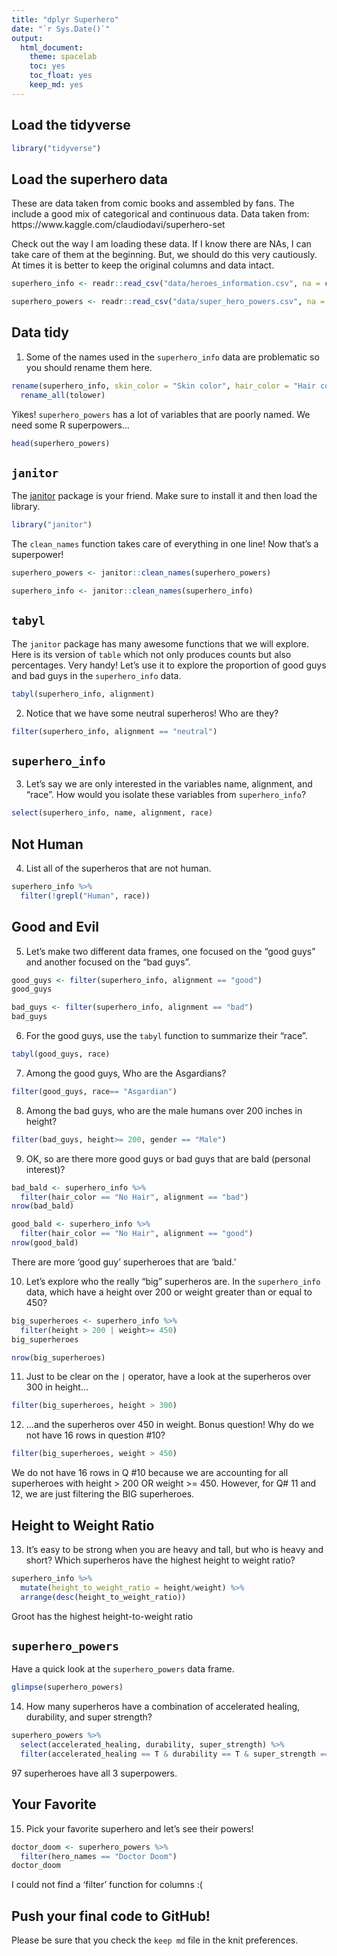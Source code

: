 ```yaml
---
title: "dplyr Superhero"
date: "`r Sys.Date()`"
output:
  html_document: 
    theme: spacelab
    toc: yes
    toc_float: yes
    keep_md: yes
---
```


## Load the tidyverse
```r
library("tidyverse")
```

## Load the superhero data
These are data taken from comic books and assembled by fans. The include a good mix of categorical and continuous data.  Data taken from: https://www.kaggle.com/claudiodavi/superhero-set  

Check out the way I am loading these data. If I know there are NAs, I can take care of them at the beginning. But, we should do this very cautiously. At times it is better to keep the original columns and data intact.  
```r
superhero_info <- readr::read_csv("data/heroes_information.csv", na = c("", "-99", "-"))
```

```r
superhero_powers <- readr::read_csv("data/super_hero_powers.csv", na = c("", "-99", "-"))
```

## Data tidy
1. Some of the names used in the `superhero_info` data are problematic so you should rename them here.  
```r
rename(superhero_info, skin_color = "Skin color", hair_color = "Hair color", eye_color = "Eye color") %>% 
  rename_all(tolower)
```

Yikes! `superhero_powers` has a lot of variables that are poorly named. We need some R superpowers...
```r
head(superhero_powers)
```

## `janitor`
The [janitor](https://garthtarr.github.io/meatR/janitor.html) package is your friend. Make sure to install it and then load the library.  
```r
library("janitor")
```

The `clean_names` function takes care of everything in one line! Now that's a superpower!
```r
superhero_powers <- janitor::clean_names(superhero_powers)

superhero_info <- janitor::clean_names(superhero_info)
```

## `tabyl`
The `janitor` package has many awesome functions that we will explore. Here is its version of `table` which not only produces counts but also percentages. Very handy! Let's use it to explore the proportion of good guys and bad guys in the `superhero_info` data.  

```r
tabyl(superhero_info, alignment)
```

2. Notice that we have some neutral superheros! Who are they?
```r
filter(superhero_info, alignment == "neutral")
```

## `superhero_info`
3. Let's say we are only interested in the variables name, alignment, and "race". How would you isolate these variables from `superhero_info`?
```r
select(superhero_info, name, alignment, race)
```

## Not Human
4. List all of the superheros that are not human.
```r
superhero_info %>% 
  filter(!grepl("Human", race))
```

## Good and Evil
5. Let's make two different data frames, one focused on the "good guys" and another focused on the "bad guys".
```r
good_guys <- filter(superhero_info, alignment == "good")
good_guys
```

```r
bad_guys <- filter(superhero_info, alignment == "bad")
bad_guys
```

6. For the good guys, use the `tabyl` function to summarize their "race".
```r
tabyl(good_guys, race)
```

7. Among the good guys, Who are the Asgardians?
```r
filter(good_guys, race== "Asgardian")
```

8. Among the bad guys, who are the male humans over 200 inches in height?
```r
filter(bad_guys, height>= 200, gender == "Male")
```

9. OK, so are there more good guys or bad guys that are bald (personal interest)?
```r
bad_bald <- superhero_info %>% 
  filter(hair_color == "No Hair", alignment == "bad")
nrow(bad_bald)
```

```r
good_bald <- superhero_info %>% 
  filter(hair_color == "No Hair", alignment == "good")
nrow(good_bald)
```
There are more 'good guy' superheroes that are 'bald.'

10. Let's explore who the really "big" superheros are. In the `superhero_info` data, which have a height over 200 or weight greater than or equal to 450?
```r
big_superheroes <- superhero_info %>% 
  filter(height > 200 | weight>= 450)
big_superheroes
```

```r
nrow(big_superheroes)
```


11. Just to be clear on the `|` operator,  have a look at the superheros over 300 in height...
```r
filter(big_superheroes, height > 300)
```

12. ...and the superheros over 450 in weight. Bonus question! Why do we not have 16 rows in question #10?
```r
filter(big_superheroes, weight > 450)
```

We do not have 16 rows in Q #10 because we are accounting for all superheroes with height > 200 OR weight >= 450. However, for Q# 11 and 12, we are just filtering the BIG superheroes. 

## Height to Weight Ratio
13. It's easy to be strong when you are heavy and tall, but who is heavy and short? Which superheros have the highest height to weight ratio?
```r
superhero_info %>% 
  mutate(height_to_weight_ratio = height/weight) %>% 
  arrange(desc(height_to_weight_ratio))
```
Groot has the highest height-to-weight ratio

## `superhero_powers`
Have a quick look at the `superhero_powers` data frame.  
```r
glimpse(superhero_powers)
```

14. How many superheros have a combination of accelerated healing, durability, and super strength?
```r
superhero_powers %>% 
  select(accelerated_healing, durability, super_strength) %>% 
  filter(accelerated_healing == T & durability == T & super_strength == T)
```
97 superheroes have all 3 superpowers. 

## Your Favorite
15. Pick your favorite superhero and let's see their powers!
```r
doctor_doom <- superhero_powers %>% 
  filter(hero_names == "Doctor Doom")
doctor_doom
```

I could not find a 'filter' function for columns :(

## Push your final code to GitHub!
Please be sure that you check the `keep md` file in the knit preferences.   